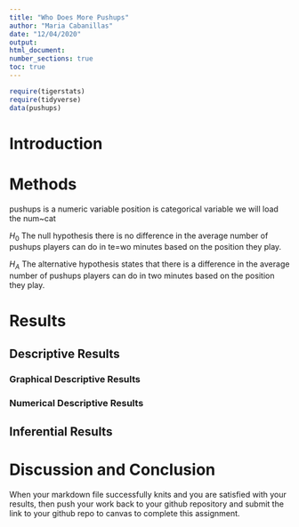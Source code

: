 ```yaml
---
title: "Who Does More Pushups"
author: "Maria Cabanillas"
date: "12/04/2020"
output:
html_document:
number_sections: true
toc: true
---
```



```r
require(tigerstats)
require(tidyverse)
data(pushups)
```

# Introduction

<!--In this section you explain what you are trying to show. Where did the data come from? What is the research or other question you are trying to answer?!-->

# Methods

<!--Decide on your methods: use "variable analysis" or other appropriate descriptors. Make sure to choose at least one graphical method and at least one numerical method.!-->
pushups is a numeric variable 
position is categorical variable
we will load the num~cat

$H_0$ The null hypothesis there is no difference in the average number of pushups players can do in te=wo minutes based on the position they play.

$H_A$ The alternative hypothesis states that there is a difference in the average number of pushups players can do in two minutes based on the position they play.


# Results

<!--Divide this section into two sub-sections: One for your descriptive results and one for your inferential results.!-->

## Descriptive Results

### Graphical Descriptive Results

<!--Graphical results here. Make sure to show your code. Provide appropriate labels for axes, giving units if possible, and provide a good title for the graph, too. Use the graphical results to describe the patterns if any that exist in the data as focused toward the research question!-->

### Numerical Descriptive Results

<!--Numerical results go here. Use the numerical results to describe the patterns if any that exist in the data as focused toward the research question!-->

## Inferential Results

<!--State hypothesis clearly. Make sure your discussion of the inferential test covers all the aspects that the test output produces, such as test statistic, p-value etc. Make a decision about the null hypothesis, explain the assumptions on which the selected test/procedure was based, and why the chosen procedure satisfys the assumptions and is appropriate to answer the research question!-->


# Discussion and Conclusion

<!--Discussion and conclusion here. If you found a relationship be sure to consider whether the relationship occurs because one of the variavbles causes the other, or whether they perhasps are related for some other reason. Watch the chapter 6 videos from the GeorgeTown videos collection.!-->

When your markdown file successfully knits and you are satisfied with your results, then push your work back to your github repository and submit the link to your github repo to canvas  to complete this assignment.